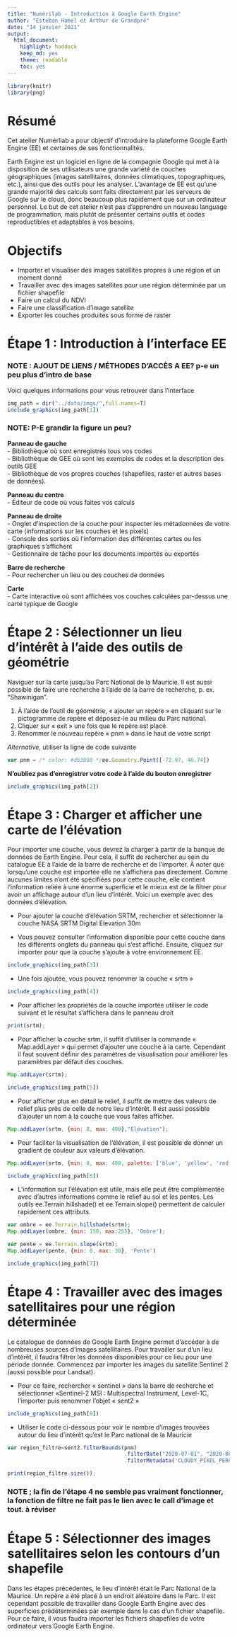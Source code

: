 ```yaml
---
title: "Numérilab - Introduction à Google Earth Engine"
author: "Esteban Hamel et Arthur de Grandpré"
date: "14 janvier 2021"
output: 
  html_document: 
    highlight: haddock
    keep_md: yes
    theme: readable
    toc: yes
---
```


```r
library(knitr)
library(png)
```


# Résumé
Cet atelier Numérliab a pour objectif d'introduire la plateforme Google Earth Engine (EE) et certaines de ses fonctionnalités.  

Earth Engine est un logiciel en ligne de la compagnie Google qui met à la disposition de ses utilisateurs une grande variété de couches géographiques (images satellitaires, données climatiques, topographiques, etc.), ainsi que des outils pour les analyser. L’avantage de EE est qu’une grande majorité des calculs sont faits directement par les serveurs de Google sur le cloud, donc beaucoup plus rapidement que sur un ordinateur personnel. Le but de cet atelier n’est pas d'apprendre un nouveau language de programmation, mais plutôt de présenter certains outils et codes reproductibles et adaptables à vos besoins.

# Objectifs
- Importer et visualiser des images satellites propres à une région et un moment donné  
- Travailler avec des images satellites pour une région déterminée par un fichier shapefile  
- Faire un calcul du NDVI  
- Faire une classification d’image satellite  
- Exporter les couches produites sous forme de raster  

# Étape 1 : Introduction à l'interface EE

### NOTE : AJOUT DE LIENS / MÉTHODES D'ACCÈS A EE? p-e un peu plus d'intro de base

Voici quelques informations pour vous retrouver dans l'interface

```r
img_path = dir("../data/imgs/",full.names=T)
include_graphics(img_path[1])
```
### NOTE: P-E grandir la figure un peu?

**Panneau de gauche**  
-	Bibliothèque où sont enregistrés tous vos codes  
-	Bibliothèque de GEE où sont les exemples de codes et la description des outils GEE  
-	Bibliothèque de vos propres couches (shapefiles, raster et autres bases de données).  

**Panneau du centre**  
- Éditeur de code où vous faites vos calculs  

**Panneau de droite**  
- Onglet d’inspection de la couche pour inspecter les métadonnées de votre carte (informations sur les couches et les pixels)  
- Console des sorties où l’information des différentes cartes ou les graphiques s’affichent  
- Gestionnaire de tâche pour les documents importés ou exportés  

**Barre de recherche**  
- Pour rechercher un lieu ou des couches de données  

**Carte**  
- Carte interactive où sont affichées vos couches calculées par-dessus une carte typique de Google  

# Étape 2 : Sélectionner un lieu d’intérêt à l’aide des outils de géométrie

Naviguer sur la carte jusqu’au Parc National de la Mauricie. Il est aussi possible de faire une recherche à l’aide de la barre de recherche, p. ex. "Shawinigan".  

1.	À l’aide de l’outil de géométrie, « ajouter un repère » en cliquant sur le pictogramme de repère et déposez-le au milieu du Parc national.  
2.	Cliquer sur « exit » une fois que le repère est placé  
3.	Renommer le nouveau repère « pnm » dans le haut de votre script  
  
*Alternative*, utiliser la ligne de code suivante  

```javascript
var pnm = /* color: #d63000 */ee.Geometry.Point([-72.97, 46.74])
```

**N’oubliez pas d’enregistrer votre code à l’aide du bouton enregistrer**

```r
include_graphics(img_path[2])
```

# Étape 3 : Charger et afficher une carte de l’élévation

Pour importer une couche, vous devrez la charger à partir de la banque de données de Earth Engine. Pour cela, il suffit de rechercher au sein du catalogue EE à l’aide de la barre de recherche et de l’importer. À noter que lorsqu’une couche est importée elle ne s’affichera pas directement. Comme aucunes limites n’ont été spécifiées pour cette couche, elle contient l’information reliée à une énorme superficie et le mieux est de la filtrer pour avoir un affichage autour d’un lieu d’intérêt.  Voici un exemple avec des données d’élévation.  
  
-	Pour ajouter la couche d’élévation SRTM, rechercher et sélectionner la couche NASA SRTM Digital Elevation 30m  

-	Vous pouvez consulter l’information disponible pour cette couche dans les différents onglets du panneau qui s’est affiché. Ensuite, cliquez sur importer pour que la couche s’ajoute à votre environnement EE.  

```r
include_graphics(img_path[3])
```

-	Une fois ajoutée, vous pouvez renommer la couche « srtm » 

```r
include_graphics(img_path[4])
```

- Pour afficher les propriétés de la couche importée utiliser le code suivant et le résultat s’affichera dans le panneau droit

```javascript
print(srtm);
```

- Pour afficher la couche srtm, il suffit d'utiliser la commande « Map.addLayer » qui permet d’ajouter une couche à la carte. Cependant il faut souvent définir des paramètres de visualisation pour améliorer les paramètres par défaut des couches. 

```javascript
Map.addLayer(srtm);
```

```r
include_graphics(img_path[5])
```

-	Pour afficher plus en détail le relief, il suffit de mettre des valeurs de relief plus près de celle de notre lieu d’intérêt. Il est aussi possible d’ajouter un nom à la couche que vous faites afficher.

```javascript
Map.addLayer(srtm, {min: 0, max: 400},"Élévation");
```

-	Pour faciliter la visualisation de l'élévation, il est possible de donner un gradient de couleur aux valeurs d’élévation.

```javascript
Map.addLayer(srtm, {min: 0, max: 400, palette: ['blue', 'yellow', 'red']},"Élévation colorée");
```

```r
include_graphics(img_path[6])
```

- L’information sur l’élévation est utile, mais elle peut être complémentée avec d’autres informations comme le relief au sol et les pentes. Les outils ee.Terrain.hillshade() et ee.Terrain.slope() permettent de calculer rapidement ces attributs.

```javascript
var ombre = ee.Terrain.hillshade(srtm);
Map.addLayer(ombre, {min: 150, max:255}, 'Ombre');

var pente = ee.Terrain.slope(srtm);
Map.addLayer(pente, {min: 0, max: 30}, 'Pente')
```

```r
include_graphics(img_path[7])
```


# Étape 4 : Travailler avec des images satellitaires pour une région déterminée

Le catalogue de données de Google Earth Engine permet d'accéder à de nombreuses sources d'images satellitaires. Pour travailler sur d’un lieu d’intérêt, il faudra filtrer les données disponibles pour ce lieu pour une période donnée. Commencez par importer les images du satellite Sentinel 2 (aussi possible pour Landsat).  

- Pour ce faire, rechercher « sentinel » dans la barre de recherche et sélectionner «Sentinel-2 MSI : Multispectral Instrument, Level-1C, l'importer puis renommer l’objet « sent2 »

```r
include_graphics(img_path[8])
```

- Utiliser le code ci-dessous pour voir le nombre d’images trouvées autour du lieu d’intérêt qu’est le Parc national de la Mauricie

```javascript
var region_filtre=sent2.filterBounds(pnm)
                                     .filterDate("2020-07-01", "2020-08-30")
                                     .filterMetadata('CLOUDY_PIXEL_PERCENTAGE','less_than',10);

print(region_filtre.size());
```

### NOTE ; la fin de l'étape 4 ne semble pas vraiment fonctionner, la fonction de filtre ne fait pas le lien avec le call d'image et tout. à réviser

# Étape 5 : Sélectionner des images satellitaires selon les contours d’un shapefile

Dans les étapes précédentes, le lieu d’intérêt était le Parc National de la Maurice. Un repère a été placé à un endroit aléatoire dans le Parc. Il est cependant possible de travailler dans Google Earth Engine avec des superficies prédéterminées par exemple dans le cas d’un fichier shapefile. Pour ce faire, il vous faudra importer les fichiers shapefiles de votre ordinateur vers Google Earth Engine. 